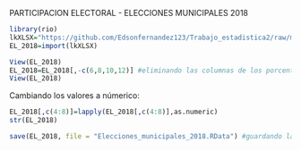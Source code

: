PARTICIPACION ELECTORAL - ELECCIONES MUNICIPALES 2018

```{r}
library(rio)
lkXLSX="https://github.com/Edsonfernandez123/Trabajo_estadistica2/raw/master/Elecciones_Municipales_2018.xlsx"
EL_2018=import(lkXLSX)
```

```{r}
View(EL_2018)
EL_2018=EL_2018[,-c(6,8,10,12)] #eliminando las columnas de los porcentajes
View(EL_2018)
```

Cambiando los valores a númerico:

```{r}
EL_2018[,c(4:8)]=lapply(EL_2018[,c(4:8)],as.numeric)
str(EL_2018)
```

```{r}
save(EL_2018, file = "Elecciones_municipales_2018.RData") #guardando la data limpia correspondiente a las Elecciones municipales del 2018
```


